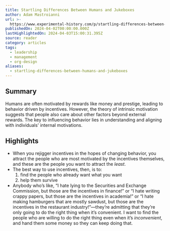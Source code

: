 ```yaml
---
title: Startling Differences Between Humans and Jukeboxes
author: Adam Mastroianni
url: >-
  https://www.experimental-history.com/p/startling-differences-between-humans?utm_source=post-email-title&publication_id=656797&post_id=143191122&utm_campaign=email-post-title&isFreemail=true&r=og9hp&triedRedirect=true&utm_medium=email
publishedOn: 2024-04-02T00:00:00.000Z
lastHighlightedOn: 2024-04-03T15:00:31.395Z
source: reader
category: articles
tags:
  - leadership
  - management
  - org-design
aliases:
  - startling-differences-between-humans-and-jukeboxes
---
```

## Summary

Humans are often motivated by rewards like money and prestige, leading to behavior driven by incentives. However, the theory of intrinsic motivation suggests that people also care about other factors beyond external rewards. The key to influencing behavior lies in understanding and aligning with individuals' internal motivations.

## Highlights
- When you rejigger incentives in the hopes of changing behavior, you attract the people who are most motivated by the incentives themselves, and these are the people you want to attract the *least*.
- The best way to use incentives, then, is to:
  1) find the people who already want what you want
  2) help them survive
- Anybody who’s like, “I hate lying to the Securities and Exchange Commission, but those are the incentives in finance!” or “I hate writing crappy papers, but those are the incentives in academia!” or “I hate making hamburgers that are mostly sawdust, but those are the incentives in the restaurant industry!”—they’re admitting that they’re only going to do the right thing when it’s convenient. I want to find the people who are willing to do the right thing even when it’s *inconvenient*, and hand them some money so they can keep doing that.
